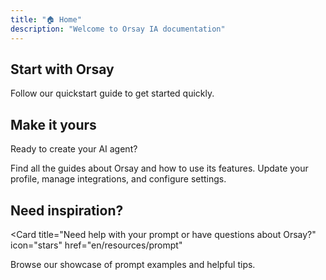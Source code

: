 ```yaml
---
title: "🏠 Home"
description: "Welcome to Orsay IA documentation"
---
```


## Start with Orsay

<Card title="Start here" icon="rocket" href="en/quickstart/instagram" horizontal>
  Follow our quickstart guide to get started quickly.
</Card>

## Make it yours

Ready to create your AI agent?

<Columns cols={2}>
  <Card title="Guides & Tutorials" icon="book" href="en/guides&tutorials/zapier">
    Find all the guides about Orsay and how to use its features.
  </Card>
  <Card
    title="Integration & Settings"
    icon="palette"
    href="en/integrations&settings/integrations"
  >
    Update your profile, manage integrations, and configure settings.
  </Card>
</Columns>

## Need inspiration?

<Card
  title="Need help with your prompt or have questions about Orsay?"
  icon="stars"
  href="en/resources/prompt"
>
  Browse our showcase of prompt examples and helpful tips.
</Card>
